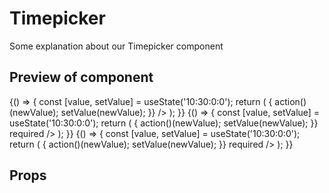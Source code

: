 

<Meta title="Timepicker" component={Timepicker} />

# Timepicker

Some explanation about our Timepicker component

## Preview of component

<Canvas>
	<Story name='Base'>
		{() => {
			const [value, setValue] = useState('10:30:0:0');
			return (
				<Timepicker
					id="time"
					value={value}
					onChange={(newValue) => {
						action()(newValue);
						setValue(newValue);
					}}
				/>
			);
		}}
	</Story>
	<Story name='Required'>
		{() => {
			const [value, setValue] = useState('10:30:0:0');
			return (
				<Timepicker
					id="time"
					label="Time"
					value={value}
					onChange={(newValue) => {
						action()(newValue);
						setValue(newValue);
					}}
					required
				/>
			);
		}}
	</Story>
	<Story name='Stepped'>
		{() => {
			const [value, setValue] = useState('10:30:0:0');
			return (
				<Timepicker
					id="time"
					label="Time"
					value={value}
					step={900}
					onChange={(newValue) => {
						action()(newValue);
						setValue(newValue);
					}}
					required
				/>
			);
		}}
	</Story>
</Canvas>

## Props

<ArgsTable of={Timepicker} />

